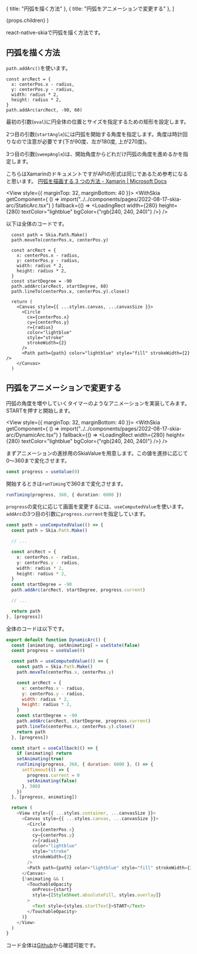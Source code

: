 


  { title: "円弧を描く方法" },
  { title: "円弧をアニメーションで変更する" },
]


  <PostLayout headlines={headlines} meta={meta}>
    {props.children}
  </PostLayout>
)

react-native-skiaで円弧を描く方法です。


## 円弧を描く方法


`path.addArc()`を使います。

```tsx
const arcRect = {
  x: centerPos.x - radius,
  y: centerPos.y - radius,
  width: radius * 2,
  height: radius * 2,
}
path.addArc(arcRect, -90, 60)
```

最初の引数(`oval`)に円全体の位置とサイズを指定するための矩形を設定します。

2つ目の引数(`startAngle`)には円弧を開始する角度を指定します。角度は時計回りなので注意が必要です(下が90度、左が180度, 上が270度)。

3つ目の引数(`sweepAngle`)は、開始角度からどれだけ円弧の角度を進めるかを指定します。


こちらはXamarinのドキュメントですがAPIの形式は同じであるため参考になると思います。
[円弧を描画する 3 つの方法 - Xamarin | Microsoft Docs](https://docs.microsoft.com/ja-jp/xamarin/xamarin-forms/user-interface/graphics/skiasharp/curves/arcs#the-angle-arc)


<View style={{ marginTop: 32, marginBottom: 40 }}>
  <WithSkia
    getComponent={
      () => import("../../components/pages/2022-08-17-skia-arc/StaticArc.tsx")
    }
    fallback={() => <LoadingRect width={280} height={280} textColor="lightblue" bgColor={"rgb(240, 240, 240)"} />}
  />
</View>


以下は全体のコードです。


```tsx
  const path = Skia.Path.Make()
  path.moveTo(centerPos.x, centerPos.y)

  const arcRect = {
    x: centerPos.x - radius,
    y: centerPos.y - radius,
    width: radius * 2,
    height: radius * 2,
  }
  const startDegree = -90
  path.addArc(arcRect, startDegree, 60)
  path.lineTo(centerPos.x, centerPos.y).close()

  return (
    <Canvas style={{ ...styles.canvas, ...canvasSize }}>
      <Circle
        cx={centerPos.x}
        cy={centerPos.y}
        r={radius}
        color="lightblue"
        style="stroke"
        strokeWidth={2}
      />
      <Path path={path} color="lightblue" style="fill" strokeWidth={2} />
    </Canvas>
  )
```

## 円弧をアニメーションで変更する

円弧の角度を増やしていくタイマーのようなアニメーションを実装してみます。STARTを押すと開始します。

<View style={{ marginTop: 32, marginBottom: 40 }}>
  <WithSkia
    getComponent={
      () => import("../../components/pages/2022-08-17-skia-arc/DynamicArc.tsx")
    }
    fallback={() => <LoadingRect width={280} height={280} textColor="lightblue" bgColor={"rgb(240, 240, 240)"} />}
  />
</View>

まずアニメーションの進捗用のSkiaValueを用意します。この値を進捗に応じて0〜360まで変化させます。

```ts
const progress = useValue(0)
```

開始するときは`runTiming`で360まで変化させます。

```ts
runTiming(progress, 360, { duration: 6000 })
```

`progress`の変化に応じて画面を変更するには、`useComputedValue`を使います。`addArc`の3つ目の引数に`progress.current`を指定しています。

```ts
const path = useComputedValue(() => {
  const path = Skia.Path.Make()

  // ...

  const arcRect = {
    x: centerPos.x - radius,
    y: centerPos.y - radius,
    width: radius * 2,
    height: radius * 2,
  }
  const startDegree = -90
  path.addArc(arcRect, startDegree, progress.current)

  // ...

  return path
}, [progress])
```

全体のコードは以下です。

```js
export default function DynamicArc() {
  const [animating, setAnimating] = useState(false)
  const progress = useValue(0)

  const path = useComputedValue(() => {
    const path = Skia.Path.Make()
    path.moveTo(centerPos.x, centerPos.y)

    const arcRect = {
      x: centerPos.x - radius,
      y: centerPos.y - radius,
      width: radius * 2,
      height: radius * 2,
    }
    const startDegree = -90
    path.addArc(arcRect, startDegree, progress.current)
    path.lineTo(centerPos.x, centerPos.y).close()
    return path
  }, [progress])

  const start = useCallback(() => {
    if (animating) return
    setAnimating(true)
    runTiming(progress, 360, { duration: 6000 }, () => {
      setTimeout(() => {
        progress.current = 0
        setAnimating(false)
      }, 500)
    })
  }, [progress, animating])

  return (
    <View style={{ ...styles.container, ...canvasSize }}>
      <Canvas style={{ ...styles.canvas, ...canvasSize }}>
        <Circle
          cx={centerPos.x}
          cy={centerPos.y}
          r={radius}
          color="lightblue"
          style="stroke"
          strokeWidth={2}
        />
        <Path path={path} color="lightblue" style="fill" strokeWidth={2} />
      </Canvas>
      {!animating && (
        <TouchableOpacity
          onPress={start}
          style={[StyleSheet.absoluteFill, styles.overlay]}
        >
          <Text style={styles.startText}>START</Text>
        </TouchableOpacity>
      )}
    </View>
  )
}
```

コード全体は[Github](https://github.com/gaishimo/omoidasu-tech-blog/tree/main/components/pages/2022-08-17-skia-arc)から確認可能です。



